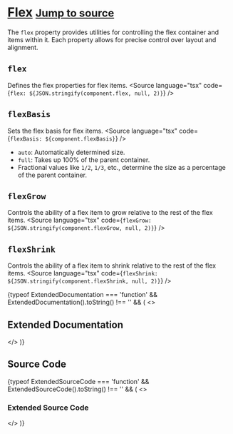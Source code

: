 
<Meta title="Tailwind/Theme/Flex" />

# [Flex](https://tailwindcss.com/docs/flex) <small className='text-xs'>[Jump to source](#source-code)</small>

The `flex` property provides utilities for controlling the flex container and items within it. Each property allows for precise control over layout and alignment.

## `flex`
Defines the flex properties for flex items.
<Source language="tsx" code={`flex: ${JSON.stringify(component.flex, null, 2)}`} />

## `flexBasis`
Sets the flex basis for flex items.
<Source language="tsx" code={`flexBasis: ${component.flexBasis}`} />
- `auto`: Automatically determined size.
- `full`: Takes up 100% of the parent container.
- Fractional values like `1/2`, `1/3`, etc., determine the size as a percentage of the parent container.

## `flexGrow`
Controls the ability of a flex item to grow relative to the rest of the flex items.
<Source language="tsx" code={`flexGrow: ${JSON.stringify(component.flexGrow, null, 2)}`} />

## `flexShrink`
Controls the ability of a flex item to shrink relative to the rest of the flex items.
<Source language="tsx" code={`flexShrink: ${JSON.stringify(component.flexShrink, null, 2)}`} />

{typeof ExtendedDocumentation === 'function' && ExtendedDocumentation().toString() !== '' && (
  <>
    <h2>Extended Documentation</h2>
    <ExtendedDocumentation />
  </>
)}

## Source Code
<Source language="js" code={componentRaw} />

{typeof ExtendedSourceCode === 'function' && ExtendedSourceCode().toString() !== '' && (
  <>
    <h3>Extended Source Code</h3>
    <ExtendedSourceCode />
  </>
)}
